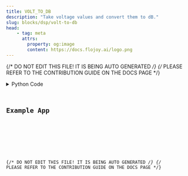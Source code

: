 ```yaml
---
title: VOLT_TO_DB
description: "Take voltage values and convert them to dB."
slug: blocks/dsp/volt-to-db
head:
    - tag: meta
      attrs:
        property: og:image
        content: https://docs.flojoy.ai/logo.png
---
```


{/* DO NOT EDIT THIS FILE! IT IS BEING AUTO GENERATED */}
{/* PLEASE REFER TO THE CONTRIBUTION GUIDE ON THE DOCS PAGE */}


<DownloadStudioBanner />
<PythonDocsDisplay docstring={block_data["docstring"]} />
<details>
<summary>Python Code</summary>



<Code code={pythonCode} lang="py" wrap theme="dracula" />

[Find this Flojoy Block on GitHub](https://github.com/flojoy-ai/blocks/blob/main/blocks/DSP/VOLT_TO_DB/VOLT_TO_DB.py)

</details>

## Example App


<GetHelpWidget />


<AppDisplay app={app} blockName="VOLT_TO_DB" client:visible />


<Example />

{/* DO NOT EDIT THIS FILE! IT IS BEING AUTO GENERATED */}
{/* PLEASE REFER TO THE CONTRIBUTION GUIDE ON THE DOCS PAGE */}
